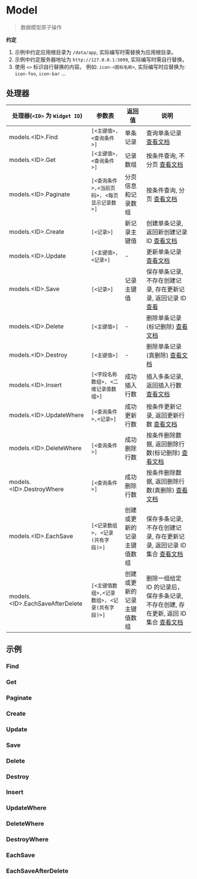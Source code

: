 # Model

<blockquote>
  <p>数据模型原子操作</p>
</blockquote>

**约定**

1. 示例中约定应用根目录为 `/data/app`, 实际编写时需替换为应用根目录。
2. 示例中约定服务器地址为 `http://127.0.0.1:5099`, 实际编写时需自行替换。
3. 使用 `<>` 标识自行替换的内容。 例如: `icon-<图标名称>`, 实际编写时应替换为: `icon-foo`, `icon-bar` ...

## 处理器

| 处理器(`<ID>` 为 `Widget ID`)    | 参数表                                        | 返回值                     | 说明                                                                                                               |
| -------------------------------- | --------------------------------------------- | -------------------------- | ------------------------------------------------------------------------------------------------------------------ |
| models.<ID\>.Find                | `[<主键值>,<查询条件>]`                       | 单条记录                   | 查询单条记录 [查看文档](./Model/Find)                                                                              |
| models.<ID\>.Get                 | `[<主键值>,<查询条件>]`                       | 记录数组                   | 按条件查询, 不分页 [查看文档](./Model/Get)                                                                         |
| models.<ID\>.Paginate            | `[<查询条件>,<当前页码>, <每页显示记录数>]`   | 分页信息和记录数组         | 按条件查询, 分页 [查看文档](./Model/Paginate)                                                                      |
| models.<ID\>.Create              | `[<记录>]`                                    | 新记录主键值               | 创建单条记录, 返回新创建记录 ID [查看文档](./Model/Create)                                                         |
| models.<ID\>.Update              | `[<主键值>,<记录>]`                           | -                          | 更新单条记录 [查看文档](./Model/Update)                                                                            |
| models.<ID\>.Save                | `[<记录>]`                                    | 记录主键值                 | 保存单条记录, 不存在创建记录, 存在更新记录, 返回记录 ID [查看](./Model/Save)                                       |
| models.<ID\>.Delete              | `[<主键值>]`                                  | -                          | 删除单条记录(标记删除) [查看文档](./Model/Delete)                                                                  |
| models.<ID\>.Destroy             | `[<主键值>]`                                  | -                          | 删除单条记录(真删除) [查看文档](./Model/Destroy)                                                                   |
| models.<ID\>.Insert              | `[<字段名称数组>, <二维记录值数组>]`          | 成功插入行数               | 插入多条记录, 返回插入行数 [查看文档](./Model/Insert)                                                              |
| models.<ID\>.UpdateWhere         | `[<查询条件>,<记录>]`                         | 成功更新行数               | 按条件更新记录, 返回更新行数 [查看文档](./Model/UpdateWhere)                                                       |
| models.<ID\>.DeleteWhere         | `[<查询条件>]`                                | 成功删除行数               | 按条件删除数据, 返回删除行数(标记删除) [查看文档](./Model/DeleteWhere)                                             |
| models.<ID\>.DestroyWhere        | `[<查询条件>]`                                | 成功删除行数               | 按条件删除数据, 返回删除行数(真删除) [查看文档](./Model/DestroyWhere)                                              |
| models.<ID\>.EachSave            | `[<记录数组>, <记录(共有字段)>]`              | 创建或更新的记录主键值数组 | 保存多条记录, 不存在创建记录, 存在更新记录, 返回记录 ID 集合 [查看文档](./Model/EachSave)                          |
| models.<ID\>.EachSaveAfterDelete | `[<主键值数组>,<记录数组>, <记录(共有字段)>]` | 创建或更新的记录主键值数组 | 删除一组给定 ID 的记录后，保存多条记录, 不存在创建, 存在更新, 返回 ID 集合 [查看文档](./model/EachSaveAfterDelete) |

## 示例

### Find

### Get

### Paginate

### Create

### Update

### Save

### Delete

### Destroy

### Insert

### UpdateWhere

### DeleteWhere

### DestroyWhere

### EachSave

### EachSaveAfterDelete
